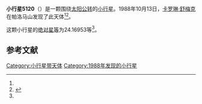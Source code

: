 {{Infobox planet
| bgcolour = #FFFFC0
| name = 5120 Bitias
| symbol = 
| image = 
| caption = 
| discovery = yes
| discovery_ref = 
| discoverer = [[卡罗琳·舒梅克|卡罗琳·舒梅克]]
| discovery_site = [[帕洛马山|帕洛马山]] 
| discovered = 1988年10月13日
| designations = yes
| mp_name = 
| named_after = 
| alt_names = 
| mp_category = [[特洛伊小行星|特洛伊小行星]]
| orbit_ref = <ref name="a">[http://ssd.jpl.nasa.gov/sbdb.cgi?sstr=5120 5120 Bitias] {{Wayback|url=http://ssd.jpl.nasa.gov/sbdb.cgi?sstr=5120 |date=20201124011923 }}，小行星數據庫瀏覽器（JPL Small-Body Database Browser）－[[美国国家航空航天局|美国国家航空航天局]]喷气推进实验室</ref>
| epoch = 2456400.5 (2013年4月18日更新)
| aphelion = {{convert|5.8687207|AU|km|3|abbr=on|lk=out}}
| perihelion = {{convert|4.6937047|AU|km|3|abbr=on}}
| semimajor = {{convert|5.2812127|AU|km|3|abbr=on}}
| eccentricity = 0.1112449
| period = 4433.012199 [[日|日]]<br />12.14[[儒略年|儒略年]]
| avg_speed = 
| inclination = 24.98871
| asc_node = 295.88644
| mean_anomaly = 
| arg_peri = 24.16953
| satellites = 
| physical_characteristics = yes
| dimensions = 
| mass = 
| density = 
| surface_grav = 
| escape_velocity = 
| sidereal_day = 
| axial_tilt = 
| pole_ecliptic_lat = 
| pole_ecliptic_lon = 
| albedo = 
| temperatures= 
| temp_name1 = 
| mean_temp_1 = 
| max_temp_1 = 
| temp_name2 = 
| max_temp_2 = 
| spectral_type = 
| abs_magnitude = 24.16953
}}

'''小行星5120'''（{{lang-en|5120 Bitias}}）是一颗围绕[[太阳|太阳]][[公转|公转]]的[[小行星|小行星]]。1988年10月13日，[[卡罗琳·舒梅克|卡罗琳·舒梅克]]在帕洛马山发现了此天体<ref name="a" /><ref>{{cite news|title=小行星列表|url=http://cfa-www.harvard.edu/iau/lists/NumberedMPs.txt|accessdate=2013-07-08|newspaper=哈佛大学|archive-date=2008-05-17|archive-url=https://web.archive.org/web/20080517010638/http://cfa-www.harvard.edu/iau/lists/NumberedMPs.txt|dead-url=no}}</ref>。

这颗小行星的[[绝对星等|绝对星等]]为24.16953等<ref name="a" />。

==参考文献==
{{reflist}}
{{Minor Planet Number|[[小行星5119|小行星5119]]|[[小行星5121|小行星5121]]}}

{{小天体}}

[[Category:小行星带天体|Category:小行星带天体]]
[[Category:1988年发现的小行星|Category:1988年发现的小行星]]

{{asteroid-stub}}